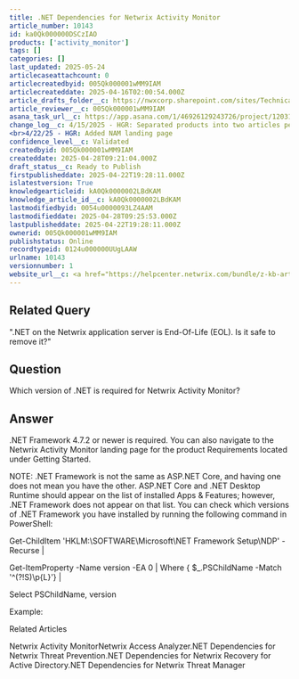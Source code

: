 ```yaml
---
title: .NET Dependencies for Netwrix Activity Monitor
article_number: 10143
id: ka0Qk000000DSCzIAO
products: ['activity_monitor']
tags: []
categories: []
last_updated: 2025-05-24
articlecaseattachcount: 0
articlecreatedbyid: 005Qk000001wMM9IAM
articlecreateddate: 2025-04-16T02:00:54.000Z
article_drafts_folder__c: https://nwxcorp.sharepoint.com/sites/TechnicalSupportOperations/Shared%20Documents/Technical%20Knowledge%20Management/Salesforce%20Knowledge%20Drafts/kA0Qk0000002LBdKAM
article_reviewer__c: 005Qk000001wMM9IAM
asana_task_url__c: https://app.asana.com/1/46926129243726/project/1203106155380297/task/1209997742137869
change_log__c: 4/15/2025 - HGR: Separated products into two articles per Dev Review
<br>4/22/25 - HGR: Added NAM landing page
confidence_level__c: Validated
createdbyid: 005Qk000001wMM9IAM
createddate: 2025-04-28T09:21:04.000Z
draft_status__c: Ready to Publish
firstpublisheddate: 2025-04-22T19:28:11.000Z
islatestversion: True
knowledgearticleid: kA0Qk0000002LBdKAM
knowledge_article_id__c: kA0Qk0000002LBdKAM
lastmodifiedbyid: 0054u0000093LZ4AAM
lastmodifieddate: 2025-04-28T09:25:53.000Z
lastpublisheddate: 2025-04-22T19:28:11.000Z
ownerid: 005Qk000001wMM9IAM
publishstatus: Online
recordtypeid: 0124u000000UUgLAAW
urlname: 10143
versionnumber: 1
website_url__c: <a href="https://helpcenter.netwrix.com/bundle/z-kb-articles-salesforce/page/kA0Qk0000002LBdKAM.html" target="_blank">Open in a new window</a>
---
```


## Related Query

".NET on the Netwrix application server is End-Of-Life (EOL). Is it safe to remove it?"

## Question

Which version of .NET is required for Netwrix Activity Monitor?

## Answer

.NET Framework 4.7.2 or newer is required. You can also navigate to the Netwrix Activity Monitor landing page for the product Requirements located under Getting Started.

NOTE: .NET Framework is not the same as ASP.NET Core, and having one does not mean you have the other. ASP.NET Core and .NET Desktop Runtime should appear on the list of installed Apps & Features; however, .NET Framework does not appear on that list. You can check which versions of .NET Framework you have installed by running the following command in PowerShell:

Get-ChildItem 'HKLM:\SOFTWARE\Microsoft\NET Framework Setup\NDP' -Recurse |

Get-ItemProperty -Name version -EA 0 | Where { $_.PSChildName -Match '^(?!S)\p{L}'} |

Select PSChildName, version

Example:

Related Articles

Netwrix Activity MonitorNetwrix Access Analyzer.NET Dependencies for Netwrix Threat Prevention.NET Dependencies for Netwrix Recovery for Active Directory.NET Dependencies for Netwrix Threat Manager